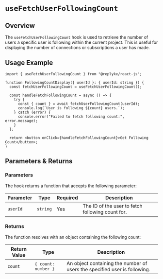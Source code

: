 # `useFetchUserFollowingCount`

## Overview

The `useFetchUserFollowingCount` hook is used to retrieve the number of users a specific user is following within the current project. This is useful for displaying the number of connections or subscriptions a user has made.

## Usage Example

```tsx
import { useFetchUserFollowingCount } from "@replyke/react-js";

function FollowingCountDisplay({ userId }: { userId: string }) {
  const fetchUserFollowingCount = useFetchUserFollowingCount();

  const handleFetchFollowingCount = async () => {
    try {
      const { count } = await fetchUserFollowingCount(userId);
      console.log(`User is following ${count} users.`);
    } catch (error) {
      console.error("Failed to fetch following count:", error.message);
    }
  };

  return <button onClick={handleFetchFollowingCount}>Get Following Count</button>;
}
```


## Parameters & Returns

### Parameters

The hook returns a function that accepts the following parameter:

| Parameter   | Type     | Required | Description                      |
|-------------|----------|----------|----------------------------------|
| `userId`    | `string` | Yes      | The ID of the user to fetch following count for. |

### Returns

The function resolves with an object containing the following count:

| Return Value | Type              | Description                               |
|--------------|-------------------|-------------------------------------------|
| `count`      | `{ count: number }` | An object containing the number of users the specified user is following. |
